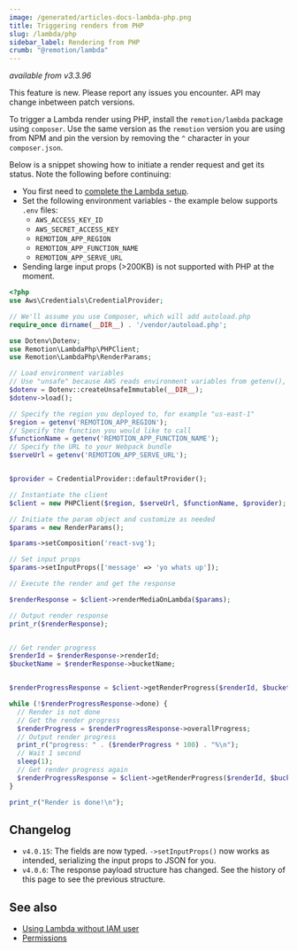 ```yaml
---
image: /generated/articles-docs-lambda-php.png
title: Triggering renders from PHP
slug: /lambda/php
sidebar_label: Rendering from PHP
crumb: "@remotion/lambda"
---
```


_available from v3.3.96_

<ExperimentalBadge>
This feature is new. Please report any issues you encounter. API may change inbetween patch versions.
</ExperimentalBadge>

To trigger a Lambda render using PHP, install the `remotion/lambda` package using `composer`. Use the same version as the `remotion` version you are using from NPM and pin the version by removing the `^` character in your `composer.json`.

Below is a snippet showing how to initiate a render request and get its status. Note the following before continuing:

- You first need to [complete the Lambda setup](/docs/lambda/setup).
- Set the following environment variables - the example below supports `.env` files:
  - `AWS_ACCESS_KEY_ID`
  - `AWS_SECRET_ACCESS_KEY`
  - `REMOTION_APP_REGION`
  - `REMOTION_APP_FUNCTION_NAME`
  - `REMOTION_APP_SERVE_URL`
- Sending large input props (>200KB) is not supported with PHP at the moment.

```php title="render.php"
<?php
use Aws\Credentials\CredentialProvider;

// We'll assume you use Composer, which will add autoload.php
require_once dirname(__DIR__) . '/vendor/autoload.php';

use Dotenv\Dotenv;
use Remotion\LambdaPhp\PHPClient;
use Remotion\LambdaPhp\RenderParams;

// Load environment variables
// Use "unsafe" because AWS reads environment variables from getenv(), not $_ENV
$dotenv = Dotenv::createUnsafeImmutable(__DIR__);
$dotenv->load();

// Specify the region you deployed to, for example "us-east-1"
$region = getenv('REMOTION_APP_REGION');
// Specify the function you would like to call
$functionName = getenv('REMOTION_APP_FUNCTION_NAME');
// Specify the URL to your Webpack bundle
$serveUrl = getenv('REMOTION_APP_SERVE_URL');


$provider = CredentialProvider::defaultProvider();

// Instantiate the client
$client = new PHPClient($region, $serveUrl, $functionName, $provider);

// Initiate the param object and customize as needed
$params = new RenderParams();

$params->setComposition('react-svg');

// Set input props
$params->setInputProps(['message' => 'yo whats up']);

// Execute the render and get the response

$renderResponse = $client->renderMediaOnLambda($params);

// Output render response
print_r($renderResponse);


// Get render progress
$renderId = $renderResponse->renderId;
$bucketName = $renderResponse->bucketName;


$renderProgressResponse = $client->getRenderProgress($renderId, $bucketName);

while (!$renderProgressResponse->done) {
  // Render is not done
  // Get the render progress
  $renderProgress = $renderProgressResponse->overallProgress;
  // Output render progress
  print_r("progress: " . ($renderProgress * 100) . "%\n");
  // Wait 1 second
  sleep(1);
  // Get render progress again
  $renderProgressResponse = $client->getRenderProgress($renderId, $bucketName);
}

print_r("Render is done!\n");
```

## Changelog

- `v4.0.15`: The fields are now typed. `->setInputProps()` now works as intended, serializing the input props to JSON for you.
- `v4.0.6`: The response payload structure has changed. See the history of this page to see the previous structure.

## See also

- [Using Lambda without IAM user](/docs/lambda/without-iam)
- [Permissions](/docs/lambda/permissions)
